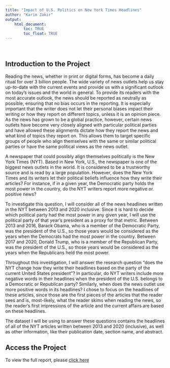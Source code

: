 ```yaml
---
title: "Impact of U.S. Politics on New York Times Headlines"
author: "Karim Zakir"
output: 
    html_document:
        toc: TRUE
        toc_float: TRUE
---
```

<br>

## Introduction to the Project

Reading the news, whether in print or digital forms, has become a daily ritual for over 3 billion people. The wide variety of news outlets help us stay up-to-date with the current events and provide us with a significant outlook on today's issues and the world in general. To provide its readers with the most accurate outlook, the news should be reported as neutrally as possible, ensuring that no bias occurs in the reporting. It is especially important that the writer does not let their personal biases impact their writing or how they report on different topics, unless it is an opinion piece. As the news has grown to be a global practice, however, certain news outlets have become very closely aligned with particular political parties and have allowed these alignments dictate how they report the news and what kind of topics they report on. This allows them to target specific groups of people who align themselves with the same or similar political parties or have the same political views as the news outlet.

A newspaper that could possibly align themselves politically is the New York Times (NYT). Based in New York, U.S., the newspaper is one of the biggest news outlets in the world. It is considered to be a trustworthy source and is read by a large population. However, does the New York Times and its writers let their political beliefs influence how they write their articles? For instance, if in a given year, the Democratic party holds the most power in the country, do the NYT writers report more negative or positive news?

To investigate this question, I will consider all of the news headlines written in the NYT between 2013 and 2020 inclusive. Since it is hard to decide which political party had the most power in any given year, I will use the political party of that year's president as a proxy for that metric. Between 2013 and 2016, Barack Obama, who is a member of the Democratic Party, was the president of the U.S., so those years would be considered as the years when the Democrats had the most power in the country. Between 2017 and 2020, Donald Trump, who is a member of the Republican Party, was the president of the U.S., so those years would be considered as the years when the Republicans held the most power.

Throughout this investigation, I will answer the research question "does the NYT change how they write their headlines based on the party of the current United States president"? In particular, do NYT writers include more negative words in their headlines when the president of the U.S. belongs to a Democratic or Republican party? Similarly, when does the news outlet use more positive words in its headlines? I chose to focus on the headlines of these articles, since those are the first pieces of the articles that the reader sees and is, most-likely, what the reader skims when reading the news, so the reader's first impressions of the article and the current affairs are based on these headlines.

The dataset I will be using to answer these questions contains the headlines of all of the NYT articles written between 2013 and 2020 (inclusive), as well as other information, like their publication date, section name, and abstract. 

## Access the Project

To view the full report, please [click here](https://github.com/karimzakir02/jsc370-final-project/blob/main/final_project_report.pdf)